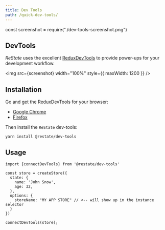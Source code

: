 ```yaml
---
title: Dev Tools
path: /quick-dev-tools/
---
```


const screenshot = require("./dev-tools-screenshot.png")

## DevTools

_ReState_ uses the excellent <a href="https://github.com/zalmoxisus/redux-devtools-extension" target="https://github.com/zalmoxisus/redux-devtools-extension">ReduxDevTools</a> to provide power-ups for your development workflow.

<img src={screenshot} width="100%" style={{ maxWidth: 1200 }} />

## Installation

Go and get the ReduxDevTools for your browser:

- <a href="https://chrome.google.com/webstore/detail/redux-devtools/lmhkpmbekcpmknklioeibfkpmmfibljd" target="_blank">Google Chrome</a>
- <a href="https://addons.mozilla.org/en-US/firefox/addon/reduxdevtools/" target="_blank">Firefox</a>

Then install the `ReState` dev-tools:

```
yarn install @restate/dev-tools
```

## Usage

```code src=https://stackblitz.com/edit/restateols?file=index.tsx
import {connectDevTools} from '@restate/dev-tools'

const store = createStore({
  state: {
    name: 'John Snow',
    age: 32,
  },
  options: {
    storeName: "MY APP STORE" // <-- will show up in the instance selector
  }
})

connectDevTools(store);
```
